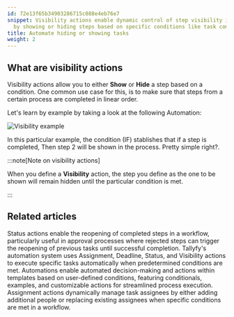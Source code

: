 ```yaml
---
id: 72e13f65b34903286715c088e4eb76e7
snippet: Visibility actions enable dynamic control of step visibility in processes
  by showing or hiding steps based on specific conditions like task completion status.
title: Automate hiding or showing tasks
weight: 2
---
```


## What are visibility actions

Visibility actions allow you to either **Show** or **Hide** a step based on a condition. One common use case for this, is to make sure that steps from a certain process are completed in linear order.

Let's learn by example by taking a look at the following Automation:

![Visibility example](https://screenshots.tallyfy.com/tallyfy%2Fpro%2Fdesktop-light-task-completion-example-automations.png)

In this particular example, the condition (IF) stablishes that if a step is completed, Then step 2 will be shown in the process. Pretty simple right?.

:::note[Note on visibility actions]

When you define a **Visibility** action, the step you define as the one to be shown will remain hidden until the particular condition is met.

:::


## Related articles
<CardGrid>
<LinkTitleCard header="<b>Actions > Automate changing the status of tasks</b>" href="/products/pro/documenting/templates/automations/actions/status-actions/" > Status actions enable the reopening of completed steps in a workflow, particularly useful in approval processes where rejected steps can trigger the reopening of previous tasks until successful completion. </LinkTitleCard>
<LinkTitleCard header="<b>Automations > Actions</b>" href="/products/pro/documenting/templates/automations/actions/" > Tallyfy's automation system uses Assignment, Deadline, Status, and Visibility actions to execute specific tasks automatically when predetermined conditions are met. </LinkTitleCard>
<LinkTitleCard header="<b>Templates > Automations</b>" href="/products/pro/documenting/templates/automations/" > Automations enable automated decision-making and actions within templates based on user-defined conditions, featuring conditionals, examples, and customizable actions for streamlined process execution. </LinkTitleCard>
<LinkTitleCard header="<b>Actions > Automate task assignments</b>" href="/products/pro/documenting/templates/automations/actions/asignment-actions/" > Assignment actions dynamically manage task assignees by either adding additional people or replacing existing assignees when specific conditions are met in a workflow. </LinkTitleCard>
</CardGrid>